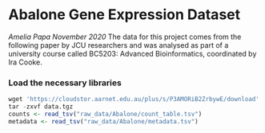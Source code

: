 # Abalone Gene Expression Dataset
*Amelia Papa November 2020*
The data for this project comes from the following paper by JCU researchers and was analysed as part of a university course called BC5203: Advanced Bioinformatics, 
coordinated by Ira Cooke.


### Load the necessary libraries
```R
wget 'https://cloudstor.aarnet.edu.au/plus/s/P3AMORiB2ZrbywE/download' -O data.tgz
tar -zxvf data.tgz
counts <- read_tsv("raw_data/Abalone/count_table.tsv")
metadata <- read_tsv("raw_data/Abalone/metadata.tsv")
```

